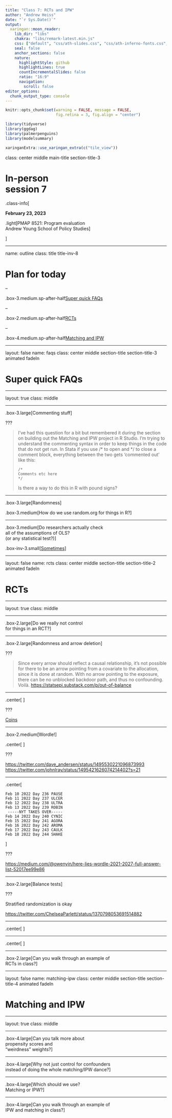 ```yaml
---
title: "Class 7: RCTs and IPW"
author: "Andrew Heiss"
date: "`r Sys.Date()`"
output:
  xaringan::moon_reader:
    lib_dir: "libs"
    chakra: "libs/remark-latest.min.js"
    css: ["default", "css/ath-slides.css", "css/ath-inferno-fonts.css", "css/animate.css"]
    seal: false
    anchor_sections: false
    nature:
      highlightStyle: github
      highlightLines: true
      countIncrementalSlides: false
      ratio: "16:9"
      navigation:
        scroll: false
editor_options: 
  chunk_output_type: console
---
```


```r
knitr::opts_chunk$set(warning = FALSE, message = FALSE, 
                      fig.retina = 3, fig.align = "center")
```

```r
library(tidyverse)
library(ggdag)
library(palmerpenguins)
library(modelsummary)
```

```r
xaringanExtra::use_xaringan_extra(c("tile_view"))
```

class: center middle main-title section-title-3

# In-person<br>session 7

.class-info[

**February 23, 2023**

.light[PMAP 8521: Program evaluation<br>
Andrew Young School of Policy Studies
]

]

---

name: outline
class: title title-inv-8

# Plan for today

--

.box-3.medium.sp-after-half[Super quick FAQs]

--

.box-2.medium.sp-after-half[RCTs]

--

.box-4.medium.sp-after-half[Matching and IPW]

---

layout: false
name: faqs
class: center middle section-title section-title-3 animated fadeIn

# Super quick FAQs

---

layout: true
class: middle

---

.box-3.large[Commenting stuff]

???

> I've had this question for a bit but remembered it during the section on building out the Matching and IPW project in R Studio. I'm trying to understand the commenting syntax in order to keep things in the code that do not get run. In Stata if you use /* to open and */ to close a comment block, everything between the two gets 'commented out' like this:
>
>     /*
>     Comments etc here
>     */
>
> Is there a way to do this in R with pound signs?

---

.box-3.large[Randomness]

.box-3.medium[How do we use random.org for things in R?]

---

.box-3.medium[Do researchers actually check<br>all of the assumptions of OLS?<br>(or any statistical test?)]

.box-inv-3.small[[Sometimes](https://stats.andrewheiss.com/donors-crackdowns-aid/03_h1-total-aid.html)]

---

layout: false
name: rcts
class: center middle section-title section-title-2 animated fadeIn

# RCTs

---

layout: true
class: middle

---

.box-2.large[Do we really not control<br>for things in an RCT?]

---

.box-2.large[Randomness and arrow deletion]

???

> Since every arrow should reflect a causal relationship, it’s not possible for there to be an arrow pointing from a covariate to the allocation, since it is done at random. With no arrow pointing to the exposure, there can be no unblocked backdoor path, and thus no confounding. Voilà. <https://statsepi.substack.com/p/out-of-balance>

---

.center[
<figure>
  <img src="img/07-class/coins.jpg" alt="Stack of coins" title="Stack of coins" width="70%">
</figure>
]

???

[Coins](http://www.freestockphotos.biz/stockphoto/8215)

---

.box-2.medium[Wordle!]

.center[
<figure>
  <img src="img/07-class/blank-wordle.png" alt="Blank Wordle" title="Blank Wordle" width="40%">
</figure>
]

???

<https://twitter.com/dave_andersen/status/1495530221096873993>
<https://twitter.com/johnlray/status/1495421626074214402?s=21>

---

.center[
```text
Feb 10 2022 Day 236 PAUSE
Feb 11 2022 Day 237 ULCER
Feb 12 2022 Day 238 ULTRA
Feb 13 2022 Day 239 ROBIN
 -----NYT TAKES OVER-----
Feb 14 2022 Day 240 CYNIC
Feb 15 2022 Day 241 AGORA
Feb 16 2022 Day 242 AROMA
Feb 17 2022 Day 243 CAULK
Feb 18 2022 Day 244 SHAKE
```
]

???

<https://medium.com/@owenyin/here-lies-wordle-2021-2027-full-answer-list-52017ee99e86>

---

.box-2.large[Balance tests]

???

Stratified randomization is okay

<https://twitter.com/ChelseaParlett/status/1370798053691514882>

---

.center[
<figure>
  <img src="img/07-class/chelsea-first.png" alt="Balance tests and The Good Place" title="Balance tests and The Good Place" width="55%">
</figure>
]

---

.center[
<figure>
  <img src="img/07-class/chelsea-second.png" alt="Balance tests and The Good Place" title="Balance tests and The Good Place" width="85%">
</figure>
]

---

.box-2.large[Can you walk through an example of<br>RCTs in class?]

---

layout: false
name: matching-ipw
class: center middle section-title section-title-4 animated fadeIn

# Matching and IPW

---

layout: true
class: middle

---

.box-4.large[Can you talk more about<br>propensity scores and<br>"weirdness" weights?]

---

.box-4.large[Why not just control for confounders<br>instead of doing the whole matching/IPW dance?]

---

.box-4.large[Which should we use?<br>Matching or IPW?]

---

.box-4.large[Can you walk through an example of<br>IPW and matching in class?]
